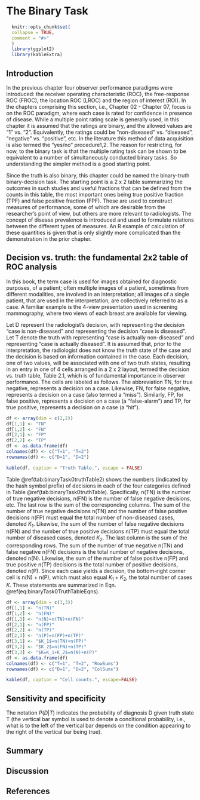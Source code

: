 # The Binary Task {#binaryTask0}

```r
  knitr::opts_chunk$set(
  collapse = TRUE,
  comment = "#>"
  )
  library(ggplot2)
  library(kableExtra)
```


## Introduction {#binaryTask0Intro}
In the previous chapter four observer performance paradigms were introduced: the receiver operating characteristic (ROC), the free-response ROC (FROC), the location ROC (LROC) and the region of interest (ROI). In the chapters comprising this section, i.e., Chapter 02 - Chapter 07, focus is on the ROC paradigm, where each case is rated for confidence in presence of disease. While a multiple point rating scale is generally used, in this chapter it is assumed that the ratings are binary, and the allowed values are "1" vs. "2". Equivalently, the ratings could be "non-diseased" vs. "diseased", "negative" vs. "positive", etc. In the literature this method of data acquisition is also termed the "yes/no" procedure1,2. The reason for restricting, for now, to the binary task is that the multiple rating task can be shown to be equivalent to a number of simultaneously conducted binary tasks. So understanding the simpler method is a good starting point.

Since the truth is also binary, this chapter could be named the binary-truth binary-decision task. The starting point is a 2 x 2 table summarizing the outcomes in such studies and useful fractions that can be defined from the counts in this table, the most important ones being true positive fraction (TPF) and false positive fraction (FPF). These are used to construct measures of performance, some of which are desirable from the researcher's point of view, but others are more relevant to radiologists. The concept of disease prevalence is introduced and used to formulate relations between the different types of measures. An R example of calculation of these quantities is given that is only slightly more complicated than the demonstration in the prior chapter. 

## Decision vs. truth: the fundamental 2x2 table of ROC analysis {#binaryTask0Truth}
In this book, the term case is used for images obtained for diagnostic purposes, of a patient; often multiple images of a patient, sometimes from different modalities, are involved in an interpretation; all images of a single patient, that are used in the interpretation, are collectively referred to as a case. A familiar example is the 4-view presentation used in screening mammography, where two views of each breast are available for viewing.

Let D represent the radiologist’s decision, with   representing the decision “case is non-diseased” and   representing the decision “case is diseased”. Let T denote the truth with   representing “case is actually non-diseased” and   representing “case is actually diseased”. It is assumed that, prior to the interpretation, the radiologist does not know the truth state of the case and the decision is based on information contained in the case. Each decision, one of two values, will be associated with one of two truth states, resulting in an entry in one of 4 cells arranged in a 2 x 2 layout, termed the decision vs. truth table, Table 2.1, which is of fundamental importance in observer performance. The cells are labeled as follows. The abbreviation TN, for true negative, represents a   decision on a   case. Likewise, FN, for false negative, represents a   decision on a  case (also termed a "miss"). Similarly, FP, for false positive, represents a   decision on a  case (a "false-alarm") and TP, for true positive, represents a  decision on a   case (a "hit"). 

```r
df <- array(dim = c(2,2))
df[1,1] <- "TN"
df[1,2] <- "FN"
df[2,1] <- "FP"
df[2,2] <- "TP"
df <- as.data.frame(df)
colnames(df) <- c("T=1", "T=2")
rownames(df) <- c("D=1", "D=2")
```

```r
kable(df, caption = "Truth Table.", escape = FALSE)
```

Table \@ref(tab:binaryTask0truthTable2) shows the numbers (indicated by the hash symbol prefix) of decisions in each of the four categories defined in Table \@ref(tab:binaryTask0truthTable). Specifically, n(TN) is the number of true negative decisions, n(FN) is the number of false negative decisions, etc. The last row is the sum of the corresponding columns. The sum of the number of true negative decisions n(TN) and the number of false positive decisions n(FP) must equal the total number of non-diseased cases, denoted $K_1$. Likewise, the sum of the number of false negative decisions n(FN) and the number of true positive decisions n(TP) must equal the total number of diseased cases, denoted $K_2$. The last column is the sum of the corresponding rows. The sum of the number of true negative n(TN) and false negative n(FN) decisions is the total number of negative decisions, denoted n(N). Likewise, the sum of the number of false positive n(FP) and true positive n(TP) decisions is the total number of positive decisions, denoted n(P). Since each case yields a decision, the bottom-right corner cell is n(N) + n(P), which must also equal $K_1+K_2$, the total number of cases $K$. These statements are summarized in Eqn. \@ref(eq:binaryTask0TruthTableEqns).

\begin{equation} 
\left.\begin{matrix}
K_1=n(TN)+n(FP)\\ 
K_2=n(FN)+n(TN)\\ 
n(N)=n(TN)+n(FN)\\ 
n(P)=n(TP)+n(FP)\\
K=K_1+K_2=n(N)+n(P)
\end{matrix}\right\}
(\#eq:binaryTask0TruthTableEqns)
\end{equation} 

```r
df <- array(dim = c(3,3))
df[1,1] <- "n(TN)"
df[1,2] <- "n(FN)"
df[1,3] <- "n(N)=n(TN)+n(FN)"
df[2,1] <- "n(FP)"
df[2,2] <- "n(TP)"
df[2,3] <- "n(P)=n(FP)+n(TP)"
df[3,1] <- "$K_1$=n(TN)+n(FP)"
df[3,2] <- "$K_2$=n(FN)+n(TP)"
df[3,3] <- "$K=K_1+K_2$=n(N)+n(P)"
df <- as.data.frame(df)
colnames(df) <- c("T=1", "T=2", "RowSums")
rownames(df) <- c("D=1", "D=2", "ColSums")
```

```r
kable(df, caption = "Cell counts.", escape=FALSE)
```

## Sensitivity and specificity
The notation $P(D|T)$ indicates the probability of diagnosis D given truth state T (the vertical bar symbol is used to denote a conditional probability, i.e., what is to the left of the vertical bar depends on the condition appearing to the right of the vertical bar being true). 

## Summary{#binaryTask0-Summary}
## Discussion{#binaryTask0-Discussion}
## References {#binaryTask0-references}

